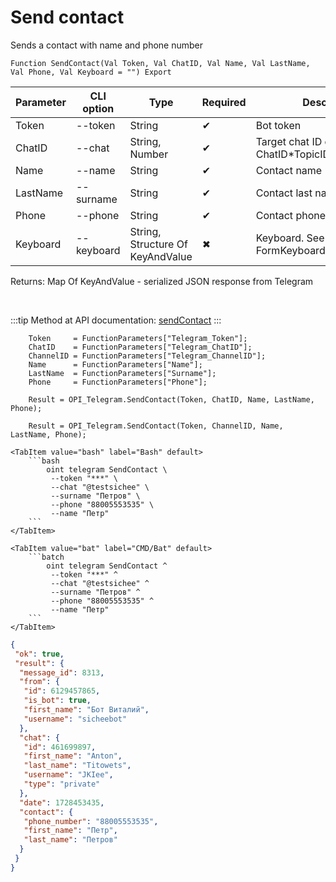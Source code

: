 ﻿---
sidebar_position: 9
description: Send contact and other functions to work with Telegram in the Open Integration Package, a free open-source integration library for 1C:Enterprise 8, OneScript and CLI
keywords: [1C, 1С, 1С:Enterprise, 1С:Enterprise 8.3, API, Integration, Services, Exchange, OneScript, CLI, Telegram]
---


# Send contact
 Sends a contact with name and phone number



`Function SendContact(Val Token, Val ChatID, Val Name, Val LastName, Val Phone, Val Keyboard = "") Export`

  | Parameter | CLI option | Type | Required | Description |
  |-|-|-|-|-|
  | Token | --token | String | &#x2714; | Bot token |
  | ChatID | --chat | String, Number | &#x2714; | Target chat ID or ChatID*TopicID |
  | Name | --name | String | &#x2714; | Contact name |
  | LastName | --surname | String | &#x2714; | Contact last name |
  | Phone | --phone | String | &#x2714; | Contact phone number |
  | Keyboard | --keyboard | String, Structure Of KeyAndValue | &#x2716; | Keyboard. See FormKeyboardFromButtonArray |

  
  Returns:  Map Of KeyAndValue - serialized JSON response from Telegram

<br/>

:::tip
Method at API documentation: [sendContact](https://core.telegram.org/bots/api#sendcontact)
:::
<br/>



```bsl title="1C:Enterprise/OneScript code example"
    Token     = FunctionParameters["Telegram_Token"];
    ChatID    = FunctionParameters["Telegram_ChatID"];
    ChannelID = FunctionParameters["Telegram_ChannelID"];
    Name      = FunctionParameters["Name"];
    LastName  = FunctionParameters["Surname"];
    Phone     = FunctionParameters["Phone"];

    Result = OPI_Telegram.SendContact(Token, ChatID, Name, LastName, Phone);

    Result = OPI_Telegram.SendContact(Token, ChannelID, Name, LastName, Phone);
```
 

 <Tabs>
  
    <TabItem value="bash" label="Bash" default>
        ```bash
            oint telegram SendContact \
             --token "***" \
             --chat "@testsichee" \
             --surname "Петров" \
             --phone "88005553535" \
             --name "Петр"
        ```
    </TabItem>
  
    <TabItem value="bat" label="CMD/Bat" default>
        ```batch
            oint telegram SendContact ^
             --token "***" ^
             --chat "@testsichee" ^
             --surname "Петров" ^
             --phone "88005553535" ^
             --name "Петр"
        ```
    </TabItem>
</Tabs>


```json title="Result"
{
 "ok": true,
 "result": {
  "message_id": 8313,
  "from": {
   "id": 6129457865,
   "is_bot": true,
   "first_name": "Бот Виталий",
   "username": "sicheebot"
  },
  "chat": {
   "id": 461699897,
   "first_name": "Anton",
   "last_name": "Titowets",
   "username": "JKIee",
   "type": "private"
  },
  "date": 1728453435,
  "contact": {
   "phone_number": "88005553535",
   "first_name": "Петр",
   "last_name": "Петров"
  }
 }
}
```
